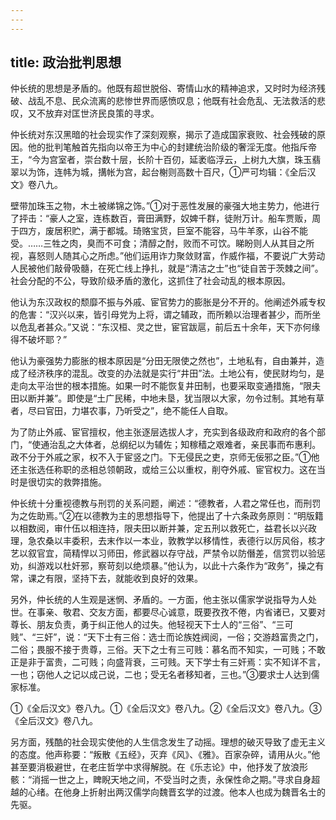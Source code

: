 ```yaml
---
---
---
```

title: 政治批判思想
---



仲长统的思想是矛盾的。他既有超世脱俗、寄情山水的精神追求，又时时为经济残破、战乱不息、民众流离的悲惨世界而感愤叹息；他既有社会危乱、无法救活的悲叹，又不放弃对匡世济民良策的寻求。

仲长统对东汉黑暗的社会现实作了深刻观察，揭示了造成国家衰败、社会残破的原因。他的批判笔触首先指向以帝王为中心的封建统治阶级的奢淫无度。他指斥帝王，“今为宫室者，崇台数十层，长阶十百仞，延袤临浮云，上树九大旗，珠玉翡翠以为饰，连帏为城，搆帐为宫，起台榭则高数十百尺，①严可均辑：《全后汉文》卷八九。

壁带加珠玉之物，木土被绨锦之饰。”①对于恶性发展的豪强大地主势力，他进行了抨击：“豪人之室，连栋数百，膏田满野，奴婢千群，徒附万计。船车贾贩，周于四方，废居积贮，满于都城。琦赂宝货，巨室不能容，马牛羊豕，山谷不能受。……三牲之肉，臭而不可食；清醇之酎，败而不可饮。睇盼则人从其目之所视，喜怒则人随其心之所虑。”他们运用诈力聚敛财富，作威作福，不要说广大劳动人民被他们敲骨吸髓，在死亡线上挣扎，就是“清洁之士”也“徒自苦于茨棘之间”。社会分配的不公，导致阶级矛盾的激化，这抓住了社会动乱的根本原因。

他认为东汉政权的颓靡不振与外戚、宦官势力的膨胀是分不开的。他阐述外戚专权的危害：“汉兴以来，皆引母党为上将，谓之辅政，而所赖以治理者甚少，而所坐以危乱者甚众。”又说：“东汉桓、灵之世，宦官跋扈，前后五十余年，天下亦何缘得不破坏耶？”

他认为豪强势力膨胀的根本原因是“分田无限使之然也”，土地私有，自由兼并，造成了经济秩序的混乱。改变的办法就是实行“井田”法。土地公有，使民财均匀，是走向太平治世的根本措施。如果一时不能恢复井田制，也要采取变通措施，“限夫田以断并兼”。即使是“土广民稀，中地未垦，犹当限以大家，勿令过制。其地有草者，尽曰官田，力堪农事，乃听受之”，绝不能任人自取。

为了防止外戚、宦官擅权，他主张逐层选拔人才，充实到各级政府和政府的各个部门，“使通治乱之大体者，总纲纪以为辅佐；知稼穑之艰难者，亲民事而布惠利。政不分于外戚之家，权不入于宦竖之门。下无侵民之吏，京师无佞邪之臣。”①他还主张选任称职的丞相总领朝政，或给三公以重权，削夺外戚、宦官权力。这在当时是很切实的救弊措施。

仲长统十分重视德教与刑罚的关系问题，阐述：“德教者，人君之常任也，而刑罚为之佐助焉。”②在以德教为主的思想指导下，他提出了十六条政务原则：“明版籍以相数阅，审什伍以相连持，限夫田以断并兼，定五刑以救死亡，益君长以兴政理，急农桑以丰委积，去末作以一本业，敦教学以移情性，表德行以厉风俗，核才艺以叙官宜，简精悍以习师田，修武器以存守战，严禁令以防僭差，信赏罚以验惩劝，纠游戏以杜奸邪，察苛刻以绝烦暴。”他认为，以此十六条作为“政务”，操之有常，课之有限，坚持下去，就能收到良好的效果。

另外，仲长统的人生观是迷惘、矛盾的。一方面，他主张以儒家学说指导为人处世。在事亲、敬君、交友方面，都要尽心诚意，既要孜孜不倦，内省诸已，又要对尊长、朋友负责，勇于纠正他人的过失。他轻视天下士人的“三俗”、“三可贱”、“三奸”，说：“天下士有三俗：选士而论族姓阀阅，一俗；交游趋富贵之门，二俗；畏服不接于贵尊，三俗。天下之士有三可贱：慕名而不知实，一可贱；不敢正是非于富贵，二可贱；向盛背衰，三可贱。天下学士有三奸焉：实不知详不言，一也；窃他人之记以成己说，二也；受无名者移知者，三也。”③要求士人达到儒家标准。

①《全后汉文》卷八九。①《全后汉文》卷八九。②《全后汉文》卷八九。③《全后汉文》卷八九。

另方面，残酷的社会现实使他的人生信念发生了动摇。理想的破灭导致了虚无主义的态度。他声称要：“叛散《五经》，灭弃《风》、《雅》。百家杂碎，请用从火。”他甚至要消极避世，在老庄哲学中求得解脱。在《乐志论》中，他抒发了放浪形骸：“消摇一世之上，睥睨天地之间，不受当时之责，永保性命之期。”寻求自身超越的心绪。在他身上折射出两汉儒学向魏晋玄学的过渡。他本人也成为魏晋名士的先驱。